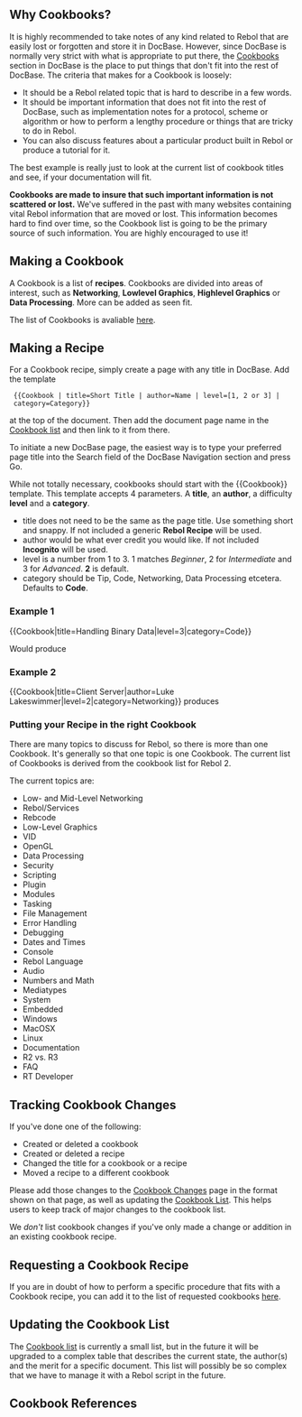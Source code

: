 {{underconstruction}}

{{Cookbook|title=About Cookbooks|author=DocBase Crew|level=1|category=Documentation}}
== Why Cookbooks? ==

It is highly recommended to take notes of any kind related to Rebol that are easily lost or forgotten and store it in DocBase. However, since DocBase is normally very strict with what is appropriate to put there, the [[Cookbooks]] section in DocBase is the place to put things that don't fit into the rest of DocBase. The criteria that makes for a Cookbook is loosely:

*It should be a Rebol related topic that is hard to describe in a few words.
*It should be important information that does not fit into the rest of DocBase, such as implementation notes for a protocol, scheme or algorithm or how to perform a lengthy procedure or things that are tricky to do in Rebol.
*You can also discuss features about a particular product built in Rebol or produce a tutorial for it.

The best example is really just to look at the current list of cookbook titles and see, if your documentation will fit.

'''Cookbooks are made to insure that such important information is not scattered or lost.''' We've suffered in the past with many websites containing vital Rebol information that are moved or lost. This information becomes hard to find over time, so the Cookbook list is going to be the primary source of such information. You are highly encouraged to use it!

== Making a Cookbook ==

A Cookbook is a list of '''recipes'''. Cookbooks are divided into areas of interest, such as '''Networking''', '''Lowlevel Graphics''', '''Highlevel Graphics''' or '''Data Processing'''. More can be added as seen fit.

The list of Cookbooks is avaliable [[Cookbooks|here]].

== Making a Recipe ==

For a Cookbook recipe, simply create a page with any title in DocBase. Add the template
  <nowiki>{{Cookbook | title=Short Title | author=Name | level=[1, 2 or 3] | category=Category}}</nowiki>
at the top of the document. Then add the document page name in the [[Cookbooks|Cookbook list]] and then link to it from there.

To initiate a new DocBase page, the easiest way is to type your preferred page title into the Search field of the DocBase Navigation section and press Go.

While not totally necessary, cookbooks should start with the <nowiki>{{Cookbook}}</nowiki> template.  This template accepts 4 parameters.  A '''title''', an '''author''', a difficulty '''level''' and a '''category'''.

*title does not need to be the same as the page title.  Use something short and snappy.  If not included a generic '''Rebol Recipe''' will be used.
*author would be what ever credit you would like.  If not included '''Incognito''' will be used.
*level is a number from 1 to 3.  1 matches ''Beginner'', 2 for ''Intermediate'' and 3 for ''Advanced''. '''2''' is default.
*category should be Tip, Code, Networking, Data Processing etcetera.  Defaults to '''Code'''.

===Example 1===
<nowiki>
{{Cookbook|title=Handling Binary Data|level=3|category=Code}}
</nowiki>

Would produce
{{Cookbook|title=Handling Binary Data|level=3|category=Code}}

===Example 2===
<nowiki>
{{Cookbook|title=Client Server|author=Luke Lakeswimmer|level=2|category=Networking}}
</nowiki>
produces
{{Cookbook|title=Client Server|author=Luke Lakeswimmer|level=2|category=Networking}}

=== Putting your Recipe in the right Cookbook ===

There are many topics to discuss for Rebol, so there is more than one Cookbook. It's generally so that one topic is one Cookbook. The current list of Cookbooks is derived from the cookbook list for Rebol 2.

The current topics are:

* Low- and Mid-Level Networking
* Rebol/Services
* Rebcode
* Low-Level Graphics
* VID
* OpenGL
* Data Processing
* Security
* Scripting
* Plugin
* Modules
* Tasking
* File Management
* Error Handling
* Debugging
* Dates and Times
* Console
* Rebol Language
* Audio
* Numbers and Math
* Mediatypes
* System
* Embedded
* Windows
* MacOSX
* Linux
* Documentation
* R2 vs. R3
* FAQ
* RT Developer

== Tracking Cookbook Changes ==

If you've done one of the following:

* Created or deleted a cookbook
* Created or deleted a recipe
* Changed the title for a cookbook or a recipe
* Moved a recipe to a different cookbook

Please add those changes to the [[Cookbook Changes]] page in the format shown on that page, as well as updating the [[Cookbooks|Cookbook List]]. This helps users to keep track of major changes to the cookbook list.

We ''don't'' list cookbook changes if you've only made a change or addition in an existing cookbook recipe.

== Requesting a Cookbook Recipe ==

If you are in doubt of how to perform a specific procedure that fits with a Cookbook recipe, you can add it to the list of requested cookbooks [[Requested Cookbooks|here]].

== Updating the Cookbook List ==

The [[Cookbooks|Cookbook list]] is currently a small list, but in the future it will be upgraded to a complex table that describes the current state, the author(s) and the merit for a specific document. This list will possibly be so complex that we have to manage it with a Rebol script in the future.

== Cookbook References ==

{{:Cookbook References}}